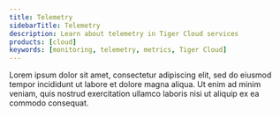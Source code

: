 ```yaml
---
title: Telemetry
sidebarTitle: Telemetry
description: Learn about telemetry in Tiger Cloud services
products: [cloud]
keywords: [monitoring, telemetry, metrics, Tiger Cloud]
---
```


Lorem ipsum dolor sit amet, consectetur adipiscing elit, sed do eiusmod tempor incididunt ut labore et dolore magna aliqua. Ut enim ad minim veniam, quis nostrud exercitation ullamco laboris nisi ut aliquip ex ea commodo consequat.